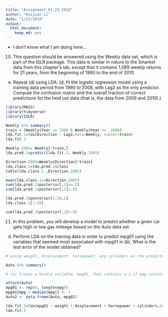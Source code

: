 ```yaml
---
title: "Assignment_01_23_2018"
author: "Ruijuan Li"
date: "1/23/2018"
output: 
  html_document: 
    keep_md: yes
---
```

* I don't know what I am doing here... 

10. This question should be answered using the Weekly data set, which is part of the ISLR package. This data is similar in nature to the Smarket data from this chapter’s lab, except that it contains 1,089 weekly returns for 21 years, from the beginning of 1990 to the end of 2010.

(e) Repeat (d) using LDA. (d, fit the logistic regression model using a training data period from 1990 to 2008, with Lag2 as the only predictor. Compute the confusion matrix and the overall fraction of correct predictions for the held out data (that is, the data from 2009 and 2010).)

```r
library(MASS)
library(tidyverse)
library(ISLR)

Weekly %>% summary() 
train = (Weekly$Year >= 1990 & Weekly$Year <=  2008)
lda.fit.1=lda(Direction ~ Lag2,data=Weekly, subset=train)  
lda.fit.1

Weekly.2005= Weekly[!train,]
lda.pred.1=predict(lda.fit.1, Weekly.2005) 

Direction.2005=Weekly$Direction[!train]
lda.class.1=lda.pred.1$class
table(lda.class.1 ,Direction.2005)

mean(lda.class.1==Direction.2005)
sum(lda.pred.1$posterior[,1]>=.5) 
sum(lda.pred.1$posterior[,1]<.5)

lda.pred.1$posterior[1:20,1] 
lda.class.1[1:20]

sum(lda.pred.1$posterior[,1]>.9)   
```

11. In this problem, you will develop a model to predict whether a given car gets high or low gas mileage based on the Auto data set.
 
(d) Perform LDA on the training data in order to predict mpg01 using the variables that seemed most associated with mpg01 in (b). What is the test error of the model obtained? 

```r
# using weight, displacement, horsepower, ang cylinders as the predictors 

Auto %>% summary()

# (a) Create a binary variable, mpg01, that contains a 1 if mpg contains a value above its median, and a 0 if mpg contains a value below its median. You can compute the median using the median() function. Note you may find it helpful to use the data.frame() function to create a single data set containing both mpg01 and the other Auto variables.

attach(Auto)
mpg01 <- rep(0, length(mpg))
mpg01[mpg > median(mpg)] <- 1
Auto2 <- data.frame(Auto, mpg01)

lda.fit.2=lda(mpg01 ~ weight + displacement + horsepower + cylinders,data=Auto2)  
lda.fit.2 
```

